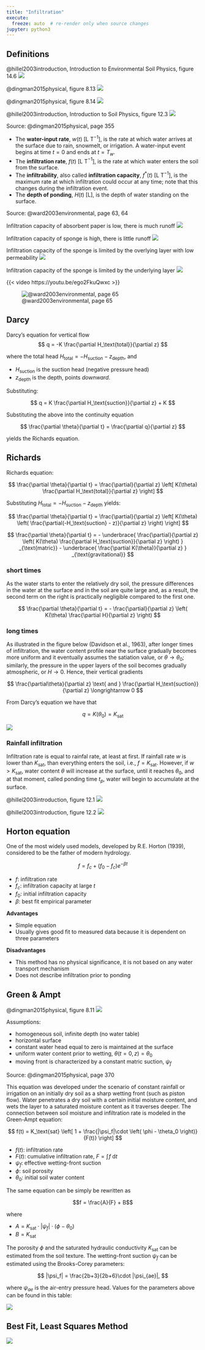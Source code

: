 ```yaml
---
title: "Infiltration"
execute:
  freeze: auto  # re-render only when source changes
jupyter: python3
---
```


## Definitions

@hillel2003introduction, Introduction to Environmental Soil Physics, figure 14.6
![](/archive/figures/hillel-introduction-to-environmental-soil-physics-figure14.6.png)

@dingman2015physical, figure 8.13
![](/archive/figures/dingman-figure8.13.png)

@dingman2015physical, figure 8.14
![](/archive/figures/dingman-figure8.14.png)

@hillel2003introduction, Introduction to Soil Physics, figure 12.3
![](/archive/figures/hillel_introduction_soil_physics_figure12.3.png)

Source: @dingman2015physical, page 355

* The **water-input rate**, $w(t)$ [L T$^{-1}$], is the rate at which water arrives at the surface due to rain, snowmelt, or irrigation. A water-input event begins at time $t=0$ and ends at $t=T_w$.
* The **infiltration rate**, $f(t)$ [L T$^{-1}$], is the rate at which water enters the soil from the surface.
* The **infiltrability**, also called **infiltration capacity**, $f^*(t)$ [L T$^{-1}$], is the maximum rate at which infiltration could occur at any time; note that this changes during the infiltration event.
* The **depth of ponding**, $H(t)$ [L], is the depth of water standing on the surface.

Source: @ward2003environmental, page 63, 64

Infiltration capacity of absorbent paper is low, there is much runoff
![](/archive/figures/ward_and_trimble_infiltration_capacity1.png)

Infiltration capacity of sponge is high, there is little runoff
![](/archive/figures/ward_and_trimble_infiltration_capacity2.png)

Infiltration capacity of the sponge is limited by the overlying layer with low permeability
![](/archive/figures/ward_and_trimble_infiltration_capacity3.png)

Infiltration capacity of the sponge is limited by the underlying layer
![](/archive/figures/ward_and_trimble_infiltration_capacity4.png)

{{< video https://youtu.be/ego2FkuQwxc >}}


![@ward2003environmental, page 65
](/archive/figures/ward-and-trimble-figure3.17-page65.png)

## Darcy

Darcy's equation for vertical flow
$$
q = -K \frac{\partial H_\text{total}}{\partial z}
$$

where the total head $H_\text{total}=-H_\text{suction}-z_\text{depth}$, and

* $H_\text{suction}$ is the suction head (negative pressure head)
* $z_\text{depth}$ is the depth, points *downward*.

Substituting:

$$
q = K \frac{\partial H_\text{suction}}{\partial z} + K
$$

Substituting the above into the continuity equation

$$
\frac{\partial \theta}{\partial t} = \frac{\partial q}{\partial z}
$$

yields the Richards equation.

## Richards

Richards equation:

$$
\frac{\partial \theta}{\partial t} = \frac{\partial}{\partial z}
\left[
K(\theta)
\frac{\partial H_\text{total}}{\partial z}
\right]
$$

Substituting $H_\text{total}=-H_\text{suction}-z_\text{depth}$ yields:

$$
\frac{\partial \theta}{\partial t} = \frac{\partial}{\partial z}
\left[
K(\theta)
\left(
\frac{\partial(-H_\text{suction} - z)}{\partial z}
\right)
\right]
$$


$$
\frac{\partial \theta}{\partial t} =
-
\underbrace{
\frac{\partial}{\partial z}
\left(
K(\theta)
\frac{\partial H_\text{suction}}{\partial z}
\right)
}
_{\text{matric}}
-
\underbrace{
\frac{\partial K(\theta)}{\partial z}
}
_{\text{gravitational}}
$$

### short times

As the water starts to enter the relatively dry soil, the pressure differences in the water at the surface and in the soil are quite large and, as a result, the second term on the right is practically negligible compared to the first one.

$$
\frac{\partial \theta}{\partial t} =
-
\frac{\partial}{\partial z}
\left(
K(\theta)
\frac{\partial H}{\partial z}
\right)
$$

### long times

As illustrated in the figure below (Davidson et al., 1963), after longer times of infiltration, the water content profile near the surface gradually becomes more uniform and it eventually assumes the satiation value, or $\theta\rightarrow \theta_0$; similarly, the pressure in the upper layers of the soil becomes gradually atmospheric, or $H \rightarrow 0$. Hence, their vertical gradients
<!-- ∂ θ /∂ z and ∂ H /∂ z both approach -->

$$
\frac{\partial\theta}{\partial z} \text{ and } \frac{\partial H_\text{suction}}{\partial z} \longrightarrow 0
$$

From Darcy's equation we have that

$$
q = K(\theta_0) = K_\text{sat}
$$

![](/archive/figures/davidson-1963-figure19.png)

### Rainfall infiltration

Infiltration rate is equal to rainfal rate, at least at first.
If rainfall rate $w$ is lower than $K_\text{sat}$, than everything enters the soil, i.e., $f=K_\text{sat}$.
However, if $w>K_\text{sat}$, water content $\theta$ will increase at the surface, until it reaches $\theta_0$, and at that moment, called ponding time $t_p$,  water will begin to accumulate at the surface.

@hillel2003introduction, figure 12.1
![](/archive/figures/hillel_introduction_soil_physics_figure12.1.png)

@hillel2003introduction, figure 12.2
![](/archive/figures/hillel_introduction_soil_physics_figure12.2.png)

## Horton equation

One of the most widely used models, developed by R.E. Horton (1939), considered to be the father of modern hydrology.

$$
f = f_c+(f_0-f_c)e^{-\beta t}
$$

* $f$: infiltration rate
* $f_c$: infiltration capacity at large $t$
* $f_0$: initial infiltration capacity
* $\beta$: best fit empirical parameter

**Advantages**  

* Simple equation
* Usually gives good fit to measured data because it is dependent on three parameters

**Disadvantages**

* This method has no physical significance, it is not based on any water transport mechanism
* Does not describe infiltration prior to ponding

## Green & Ampt

@dingman2015physical, figure 8.11
![](/archive/figures/dingman-figure8.11.png)


Assumptions:

* homogeneous soil, infinite depth (no water table)
* horizontal surface
* constant water head equal to zero is maintained at the surface
* uniform water content prior to wetting, $\theta(t=0,z)=\theta_0$
* moving front is characterized by a constant matric suction, $\psi_f$


Source: @dingman2015physical, page 370

This equation was developed under the scenario of constant rainfall or irrigation on an initially dry soil as a sharp wetting front (such as piston flow). Water penetrates a dry soil with a certain initial moisture content, and wets the layer to a saturated moisture content as it traverses deeper. The connection between soil moisture and infiltration rate is modeled in the Green-Ampt equation:

$$
f(t) = K_\text{sat}
\left[
1 + \frac{|\psi_f|\cdot \left( \phi - \theta_0 \right)}{F(t)}
\right]
$$

* $f(t)$: infiltration rate
* $F(t)$: cumulative infiltration rate, $F=\int\! f \text{ d}t$
* $\psi_f$: effective wetting-front suction
* $\phi$: soil porosity
* $\theta_0$:  initial soil water content

The same equation can be simply be rewritten as

$$f = \frac{A}{F} + B$$

where

* $A = K_\text{sat}\cdot|\psi_f|\cdot \left( \phi - \theta_0 \right)$
* $B= K_\text{sat}$

The porosity $\phi$ and the saturated hydraulic conductivity $K_\text{sat}$ can be estimated from the soil texture. The wetting-front suction $\psi_f$ can be estimated using the Brooks-Corey parameters:
<!-- Dingman, page 371 -->

$$
|\psi_f| = \frac{2b+3}{2b+6}\cdot |\psi_{ae}|,
$$

where $\psi_{ae}$ is the air-entry pressure head.
Values for the parameters above can be found in this table:

![](/archive/figures/dingman_table7.4.png)

## Best Fit, Least Squares Method

![](https://yairmau.com/tutorials/python/least-squares.png)

